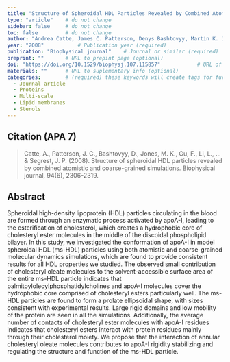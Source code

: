 ```yaml
---
title: "Structure of Spheroidal HDL Particles Revealed by Combined Atomistic and Coarse-Grained Simulations"          # Paper title (required)
type: "article"    # do not change
sidebar: false     # do not change
toc: false         # do not change
author: "Andrea Catte, James C. Patterson, Denys Bashtovyy, Martin K. Jones, Feifei Gu, Ling Li, Aldo Rampioni, Durba Sengupta, Timo Vuorela, Perttu Niemelä, Mikko Karttunen, Siewert Jan Marrink, Ilpo Vattulainen, and Jere P. Segrest"         # Paper authors (required)
year: "2008"           # Publication year (required)
publication: "Biophysical journal"    # Journal or similar (required)
preprint: ""       # URL to prepint page (optional)  
doi: "https://doi.org/10.1529/biophysj.107.115857"            # URL of DOI (required)  
materials: ""      # URL to suplementary info (optional)
categories:        # (required) these keywords will create tags for further filtering. 
  - Journal article
  - Proteins
  - Multi-scale
  - Lipid membranes
  - Sterols
---
```


<!-- 
The info below is just an example. 

Both fields are required and they have to be replaced with the respective info for each paper. 

Please notice the `> ` symbol before the citation, it gives it additional styling.  
-->

## Citation (APA 7)      

> Catte, A., Patterson, J. C., Bashtovyy, D., Jones, M. K., Gu, F., Li, L., ... & Segrest, J. P. (2008). Structure of spheroidal HDL particles revealed by combined atomistic and coarse-grained simulations. Biophysical journal, 94(6), 2306-2319.

## Abstract

Spheroidal high-density lipoprotein (HDL) particles circulating in the blood are formed through an enzymatic process activated by apoA-I, leading to the esterification of cholesterol, which creates a hydrophobic core of cholesteryl ester molecules in the middle of the discoidal phospholipid bilayer. In this study, we investigated the conformation of apoA-I in model spheroidal HDL (ms-HDL) particles using both atomistic and coarse-grained molecular dynamics simulations, which are found to provide consistent results for all HDL properties we studied. The observed small contribution of cholesteryl oleate molecules to the solvent-accessible surface area of the entire ms-HDL particle indicates that palmitoyloleoylphosphatidylcholines and apoA-I molecules cover the hydrophobic core comprised of cholesteryl esters particularly well. The ms-HDL particles are found to form a prolate ellipsoidal shape, with sizes consistent with experimental results. Large rigid domains and low mobility of the protein are seen in all the simulations. Additionally, the average number of contacts of cholesteryl ester molecules with apoA-I residues indicates that cholesteryl esters interact with protein residues mainly through their cholesterol moiety. We propose that the interaction of annular cholesteryl oleate molecules contributes to apoA-I rigidity stabilizing and regulating the structure and function of the ms-HDL particle.